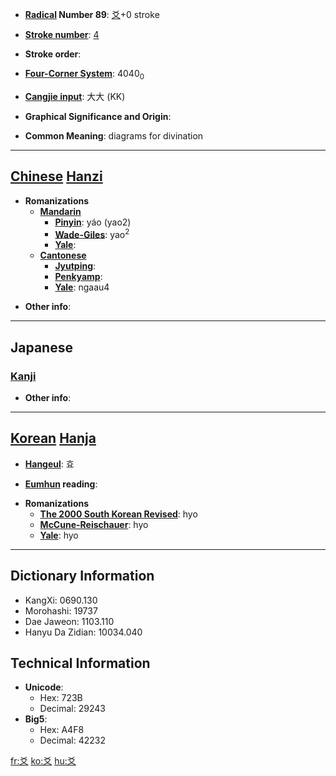 * '''[[Wiktionary:Chinese radical index| Radical]] Number 89''': [[Wiktionary:Chinese radical index 爻|爻]]+0 stroke

* '''[[Wiktionary:Chinese total strokes index|Stroke number]]''': [[Wiktionary:Chinese total strokes index 4|4]]

* '''Stroke order''': 

* '''[[Wiktionary:Chinese four corner index|Four-Corner System]]''': 4040<sub>0</sub>

* '''[[Wiktionary:Chinese Cangjie index|Cangjie input]]''': 大大 (KK)

* '''Graphical Significance and Origin''': 

* '''Common Meaning''': diagrams for divination

----

== [[Chinese]] [[Hanzi]] ==

* '''Romanizations'''
** '''[[Mandarin]]'''
*** '''[[Pinyin]]''': yáo (yao2)
*** '''[[Wade-Giles]]''': yao<sup>2</sup>
*** '''[[Yale]]''': 
** '''[[Cantonese]]'''
*** '''[[Jyutping]]''':
*** '''[[Penkyamp]]''': 
*** '''[[Yale]]''': ngaau4

* '''Other info''': 

----

==Japanese==
===[[Kanji]]===
{{kanji|on readings=[[こう]] (kō)
|kun readings=[[まじわる]] (majiwaru)
}}

* '''Other info''':  

----

== [[Korean]] [[Hanja]] ==

* '''[[Hangeul]]''': 효

* '''[[Eumhun]] reading''': 

* '''Romanizations'''
** '''[[The 2000 South Korean Revised Romanization|The 2000 South Korean Revised]]''': hyo
** '''[[McCune-Reischauer]]''': hyo
** '''[[Yale]]''': hyo

----

== Dictionary Information ==

* KangXi: 0690.130
* Morohashi: 19737
* Dae Jaweon: 1103.110
* Hanyu Da Zidian: 10034.040

== Technical Information ==

* '''Unicode''':
** Hex: 723B
** Decimal: 29243
* '''Big5''':
** Hex: A4F8
** Decimal: 42232

[[fr:爻]]
[[ko:爻]]
[[hu:爻]]